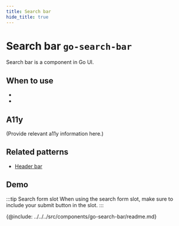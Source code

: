 ```yaml
---
title: Search bar
hide_title: true
---
```



# Search bar <span className="text-size-0">`go-search-bar`</span>

<!-- Description -->

<div className="text-size-1">Search bar is a component in Go UI.</div>

## When to use

-
-

## A11y

(Provide relevant a11y information here.)

## Related patterns

<!-- Patterns that uses this component -->

- [Header bar](../patterns/header-bar)

<!-- Demos, tips, variations, use cases -->

## Demo

:::tip Search form slot
When using the search form slot, make sure to include your submit button in the slot.
:::

<Demo code={demoSource} />

<!-- API -->

{@include: ../../../src/components/go-search-bar/readme.md}
